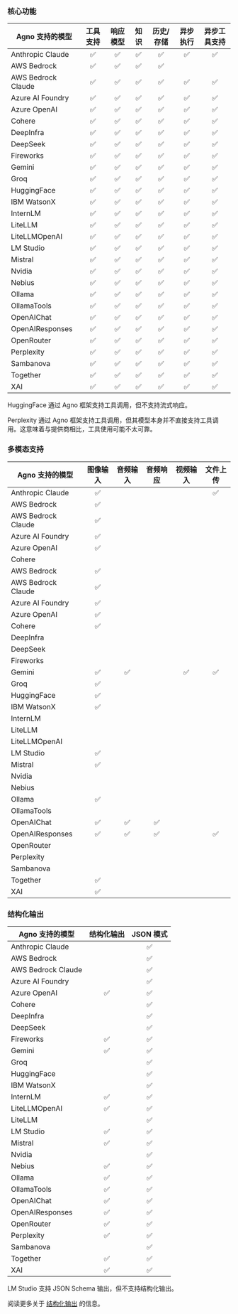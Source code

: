 ### 核心功能

| Agno 支持的模型 | 工具支持 | 响应模型 | 知识 | 历史/存储 | 异步执行 | 异步工具支持 |
| --------------------- | :----------: | :-------------: | :-------: | :---------------: | :-------------: | :----------------: |
| Anthropic Claude      |      ✅      |       ✅        |    ✅     |        ✅         |       ✅        |         ✅         |
| AWS Bedrock           |      ✅      |       ✅        |    ✅     |        ✅         |                 |                    |
| AWS Bedrock Claude    |      ✅      |       ✅        |    ✅     |        ✅         |       ✅        |         ✅         |
| Azure AI Foundry      |      ✅      |       ✅        |    ✅     |        ✅         |       ✅        |         ✅         |
| Azure OpenAI          |      ✅      |       ✅        |    ✅     |        ✅         |       ✅        |         ✅         |
| Cohere                |      ✅      |       ✅        |    ✅     |        ✅         |       ✅        |         ✅         |
| DeepInfra             |      ✅      |       ✅        |    ✅     |        ✅         |       ✅        |         ✅         |
| DeepSeek              |      ✅      |       ✅        |    ✅     |        ✅         |       ✅        |         ✅         |
| Fireworks             |      ✅      |       ✅        |    ✅     |        ✅         |       ✅        |         ✅         |
| Gemini                |      ✅      |       ✅        |    ✅     |        ✅         |       ✅        |         ✅         |
| Groq                  |      ✅      |       ✅        |    ✅     |        ✅         |       ✅        |         ✅         |
| HuggingFace           |      ✅      |       ✅        |    ✅     |        ✅         |       ✅        |         ✅         |
| IBM WatsonX           |      ✅      |       ✅        |    ✅     |        ✅         |       ✅        |         ✅         |
| InternLM              |      ✅      |       ✅        |    ✅     |        ✅         |       ✅        |         ✅         |
| LiteLLM               |      ✅      |       ✅        |    ✅     |        ✅         |       ✅        |         ✅         |
| LiteLLMOpenAI         |      ✅      |       ✅        |    ✅     |        ✅         |       ✅        |         ✅         |
| LM Studio             |      ✅      |       ✅        |    ✅     |        ✅         |       ✅        |         ✅         |
| Mistral               |      ✅      |       ✅        |    ✅     |        ✅         |       ✅        |         ✅         |
| Nvidia                |      ✅      |       ✅        |    ✅     |        ✅         |       ✅        |         ✅         |
| Nebius                |      ✅      |       ✅        |    ✅     |        ✅         |       ✅        |         ✅         |
| Ollama                |      ✅      |       ✅        |    ✅     |        ✅         |       ✅        |         ✅         |
| OllamaTools           |      ✅      |       ✅        |    ✅     |        ✅         |       ✅        |         ✅         |
| OpenAIChat            |      ✅      |       ✅        |    ✅     |        ✅         |       ✅        |         ✅         |
| OpenAIResponses       |      ✅      |       ✅        |    ✅     |        ✅         |       ✅        |         ✅         |
| OpenRouter            |      ✅      |       ✅        |    ✅     |        ✅         |       ✅        |         ✅         |
| Perplexity            |      ✅      |       ✅        |    ✅     |        ✅         |       ✅        |         ✅         |
| Sambanova             |      ✅      |       ✅        |    ✅     |        ✅         |       ✅        |         ✅         |
| Together              |      ✅      |       ✅        |    ✅     |        ✅         |       ✅        |         ✅         |
| XAI                   |      ✅      |       ✅        |    ✅     |        ✅         |       ✅        |         ✅         |

<Note>

HuggingFace 通过 Agno 框架支持工具调用，但不支持流式响应。

</Note>

<Note>

Perplexity 通过 Agno 框架支持工具调用，但其模型本身并不直接支持工具调用。这意味着与提供商相比，工具使用可能不太可靠。

</Note>

### 多模态支持

| Agno 支持的模型 | 图像输入 | 音频输入 | 音频响应 | 视频输入 | 文件上传 |
| --------------------- | :---------: | :---------: | :-------------: | :---------: | :---------: |
| Anthropic Claude      |     ✅      |             |                 |             |     ✅      |
| AWS Bedrock           |     ✅      |             |                 |             |             |
| AWS Bedrock Claude    |     ✅      |             |                 |             |             |
| Azure AI Foundry      |     ✅      |             |                 |             |             |
| Azure OpenAI          |     ✅      |             |                 |             |             |
| Cohere                |             |             |                 |             |             |
| AWS Bedrock           |     ✅      |             |                 |             |             |
| AWS Bedrock Claude    |     ✅      |             |                 |             |             |
| Azure AI Foundry      |     ✅      |             |                 |             |             |
| Azure OpenAI          |     ✅      |             |                 |             |             |
| Cohere                |     ✅      |             |                 |             |             |
| DeepInfra             |             |             |                 |             |             |
| DeepSeek              |             |             |                 |             |             |
| Fireworks             |             |             |                 |             |             |
| Gemini                |     ✅      |     ✅      |                 |     ✅      |     ✅      |
| Groq                  |     ✅      |             |                 |             |             |
| HuggingFace           |     ✅      |             |                 |             |             |
| IBM WatsonX           |     ✅      |             |                 |             |             |
| InternLM              |             |             |                 |             |             |
| LiteLLM               |             |             |                 |             |             |
| LiteLLMOpenAI         |             |             |                 |             |             |
| LM Studio             |     ✅      |             |                 |             |             |
| Mistral               |     ✅      |             |                 |             |             |
| Nvidia                |             |             |                 |             |             |
| Nebius               |             |             |                 |             |             |
| Ollama                |     ✅      |             |                 |             |             |
| OllamaTools           |             |             |                 |             |             |
| OpenAIChat            |     ✅      |     ✅      |       ✅        |             |             |
| OpenAIResponses       |     ✅      |     ✅      |       ✅        |             |     ✅      |
| OpenRouter            |             |             |                 |             |             |
| Perplexity            |             |             |                 |             |             |
| Sambanova             |             |             |                 |             |             |
| Together              |     ✅      |             |                 |             |             |
| XAI                   |     ✅      |             |                 |             |             |

### 结构化输出

| Agno 支持的模型 | 结构化输出 | JSON 模式 |
| --------------------- | :----------------: | :-------: |
| Anthropic Claude      |                    |    ✅     |
| AWS Bedrock           |                    |    ✅     |
| AWS Bedrock Claude    |                    |    ✅     |
| Azure AI Foundry      |                    |    ✅     |
| Azure OpenAI          |         ✅         |    ✅     |
| Cohere                |                    |    ✅     |
| DeepInfra             |                    |    ✅     |
| DeepSeek              |                    |    ✅     |
| Fireworks             |         ✅         |    ✅     |
| Gemini                |         ✅         |    ✅     |
| Groq                  |                    |    ✅     |
| HuggingFace           |                    |    ✅     |
| IBM WatsonX           |                    |    ✅     |
| InternLM              |         ✅         |    ✅     |
| LiteLLMOpenAI         |         ✅         |    ✅     |
| LiteLLM               |                    |    ✅     |
| LM Studio             |         ✅         |    ✅     |
| Mistral               |         ✅         |    ✅     |
| Nvidia                |                    |    ✅     |
| Nebius                |         ✅         |    ✅     |
| Ollama                |         ✅         |    ✅     |
| OllamaTools           |         ✅         |    ✅     |
| OpenAIChat            |         ✅         |    ✅     |
| OpenAIResponses       |         ✅         |    ✅     |
| OpenRouter            |         ✅         |    ✅     |
| Perplexity            |         ✅         |    ✅     |
| Sambanova             |                    |    ✅     |
| Together              |         ✅         |    ✅     |
| XAI                   |         ✅         |    ✅     |

<Note>

LM Studio 支持 JSON Schema 输出，但不支持结构化输出。

</Note>

阅读更多关于 [结构化输出](/faq/structured-outputs) 的信息。